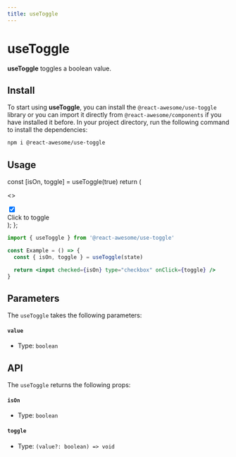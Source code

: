 ```yaml
---
title: useToggle
---
```


# useToggle

**useToggle** toggles a boolean value.

## Install

To start using **useToggle**, you can install the `@react-awesome/use-toggle` library or you can import it directly from `@react-awesome/components` if you have installed it before. In your project directory, run
the following command to install the dependencies:

```sh npm2yarn
npm i @react-awesome/use-toggle
```

## Usage


  const [isOn, toggle] = useToggle(true)
return (

<>
  <div className="inline-flex items-center">
    <div className="relative inline-block w-8 h-4 rounded-full cursor-pointer">
      <input
        checked={isOn}
        id="switch"
        type="checkbox"
        onClick={toggle}
        className="absolute bg-gray-100  w-8 h-4 transition-colors duration-300 rounded-full appearance-none cursor-pointer peer bg-blue-gray-100 checked:bg-amber-500 peer-checked:border-amber-500 peer-checked:before:bg-amber-500"
      />
      <label
        htmlFor="switch"
        class="before:content[''] absolute top-2/4 -left-1 h-5 w-5 -translate-y-2/4 cursor-pointer rounded-full border border-blue-gray-100 bg-white shadow-md transition-all duration-300 before:absolute before:top-2/4 before:left-2/4 before:block before:h-10 before:w-10 before:-translate-y-2/4 before:-translate-x-2/4 before:rounded-full before:bg-blue-gray-500 before:opacity-0 before:transition-opacity hover:before:opacity-10 peer-checked:translate-x-full peer-checked:border-amber-500 peer-checked:before:bg-amber-500"
      >
        <div
          className="inline-block p-5 rounded-full top-2/4 left-2/4 -translate-x-2/4 -translate-y-2/4"
          data-ripple-dark="true"
        ></div>
      </label>
    </div>
    <label
      htmlFor="switch"
      className="mt-px mb-0 ml-3 font-light cursor-pointer select-none"
    >
      Click to toggle
    </label>
  </div>
</>
); };

<Container>
  <Example />
</Container>

```jsx
import { useToggle } from '@react-awesome/use-toggle'

const Example = () => {
  const { isOn, toggle } = useToggle(state)

  return <input checked={isOn} type="checkbox" onClick={toggle} />
}
```

## Parameters

The `useToggle` takes the following parameters:

#### `value`

- Type: `boolean`

## API

The `useToggle` returns the following props:

#### `isOn`

- Type: `boolean`

#### `toggle`

- Type: `(value?: boolean) => void`
